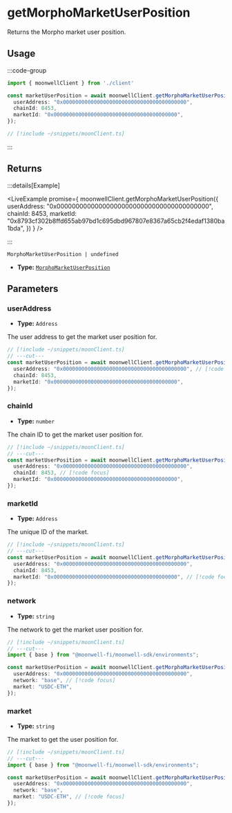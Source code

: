 
# getMorphoMarketUserPosition

Returns the Morpho market user position.

## Usage

:::code-group

```ts twoslash [example.ts]
import { moonwellClient } from './client'

const marketUserPosition = await moonwellClient.getMorphoMarketUserPosition({ // [!code focus:5]
  userAddress: "0x0000000000000000000000000000000000000000",
  chainId: 8453,
  marketId: "0x0000000000000000000000000000000000000000",
});
```

```ts twoslash [client.ts] filename="client.ts"
// [!include ~/snippets/moonClient.ts]
```

:::

## Returns

:::details[Example]

<LiveExample promise={
  moonwellClient.getMorphoMarketUserPosition({
    userAddress: "0x0000000000000000000000000000000000000000",
    chainId: 8453,
    marketId: "0x8793cf302b8ffd655ab97bd1c695dbd967807e8367a65cb2f4edaf1380ba1bda",
  })
} />

:::

```
MorphoMarketUserPosition | undefined
```

- **Type:** [`MorphoMarketUserPosition`](/docs/glossary/types#morphomarketuserposition)

## Parameters

### userAddress

- **Type:** `Address`

The user address to get the market user position for.

```ts twoslash
// [!include ~/snippets/moonClient.ts]
// ---cut---
const marketUserPosition = await moonwellClient.getMorphoMarketUserPosition({
  userAddress: "0x0000000000000000000000000000000000000000", // [!code focus]
  chainId: 8453,
  marketId: "0x0000000000000000000000000000000000000000",
});
```

### chainId

- **Type:** `number`

The chain ID to get the market user position for.

```ts twoslash
// [!include ~/snippets/moonClient.ts]
// ---cut---
const marketUserPosition = await moonwellClient.getMorphoMarketUserPosition({
  userAddress: "0x0000000000000000000000000000000000000000",
  chainId: 8453, // [!code focus]
  marketId: "0x0000000000000000000000000000000000000000",
});
```

### marketId

- **Type:** `Address`

The unique ID of the market.

```ts twoslash
// [!include ~/snippets/moonClient.ts]
// ---cut---
const marketUserPosition = await moonwellClient.getMorphoMarketUserPosition({
  userAddress: "0x0000000000000000000000000000000000000000",
  chainId: 8453,
  marketId: "0x0000000000000000000000000000000000000000", // [!code focus]
});
```

<NetworkMorphoMarketParameterInfo />

### network

- **Type:** `string`

The network to get the market user position for.

```ts twoslash
// [!include ~/snippets/moonClient.ts]
// ---cut---
import { base } from "@moonwell-fi/moonwell-sdk/environments";

const marketUserPosition = await moonwellClient.getMorphoMarketUserPosition<typeof base>({
  userAddress: "0x0000000000000000000000000000000000000000",
  network: "base", // [!code focus]
  market: "USDC-ETH",
});
```

### market

- **Type:** `string`

The market to get the user position for.

```ts twoslash
// [!include ~/snippets/moonClient.ts]
// ---cut---
import { base } from "@moonwell-fi/moonwell-sdk/environments";

const marketUserPosition = await moonwellClient.getMorphoMarketUserPosition<typeof base>({
  userAddress: "0x0000000000000000000000000000000000000000",
  network: "base",
  market: "USDC-ETH", // [!code focus]
});
```
